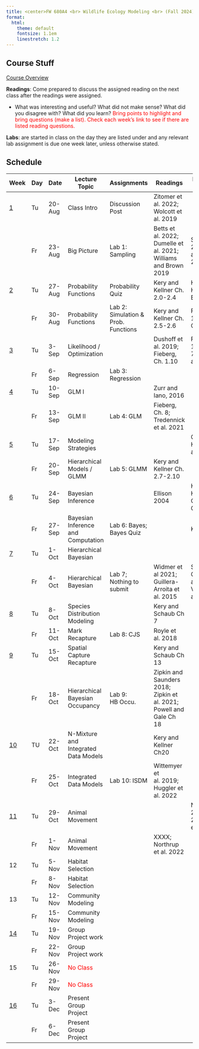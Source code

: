 ```yaml
---
title: <center>FW 680A4 <br> Wildlife Ecology Modeling <br> (Fall 2024)</center>
format:
  html: 
    theme: default
    fontsize: 1.1em
    linestretch: 1.2
---
```

## Course Stuff
```{=html}
<title>Schedule</title>
<style type="text/css">

code.r{
  font-size: 30px;
}
</style>

<a href="/FW680A4/CourseOverview.qmd">Course Overview</a></p>
```

**Readings**: Come prepared to discuss the assigned reading on the next class after the readings were assigned. 

- What was interesting and useful? What did not make sense? What did you disagree with? What did you learn? <span style="color:red">Bring points to highlight and bring questions (make a list). Check each week's link to see if there are listed reading questions.</span>

**Labs**: are started in class on the day they are listed under and any relevant lab assignment is due one week later, unless otherwise stated.

## Schedule 

Week                                  |	Day|	Date   | 	Lecture Topic                          | Assignments       |	   Readings                  |	Background Materials                           
--                                    | -- | --------  |---------------------                  | ----------------  |--------------------------     |------------------                                  
<a href="/FW680A4/week1.qmd">1</a>    | Tu | 20-Aug	 | Class Intro                             | Discussion Post   | Zitomer et al. 2022; Wolcott et al. 2019  |                                     
&nbsp;                                |	Fr | 23-Aug	 | Big Picture                             | Lab 1: Sampling   | Betts et al. 2022; Dumelle et al. 2021; Williams and Brown 2019 | Shmueli 2010; Arif and MacNeil 2022
<a href="/FW680A4/week2.qmd">2</a>    |	Tu | 27-Aug	 | Probability Functions                   | Probability Quiz  | Kery and Kellner Ch. 2.0-2.4          |   Hobbs and Hooten Ch.3; Bolker Ch. 4   
&nbsp;                                | Fr | 30-Aug	 | Probability Functions                   | Lab 2: Simulation & Prob. Functions   |   Kery and Kellner Ch. 2.5-2.6              | 	Fieberg Ch. 10; Bolker Ch. 6    
<a href="/FW680A4/week3.qmd">3</a>    |	Tu | 3-Sep	 | Likelihood / Optimization               |                   | Dushoff et al. 2019; Fieberg, Ch. 1.10    |  Fieberg Ch. 1; Bolker Ch. 7; Zurr et al. Ch. 2   
&nbsp;                                |	Fr | 6-Sep	 | Regression                              | Lab 3: Regression |                               |                                
<a href="/FW680A4/week4.qmd">4</a>    |	Tu | 10-Sep	 | GLM I                                   |                   | Zurr and Iano, 2016           |                                
&nbsp;                                |	Fr | 13-Sep	 | GLM II                                  | Lab 4: GLM        | Fieberg, Ch. 8; Tredennick et al. 2021  |                                
<a href="/FW680A4/week5.qmd">5</a>    |	Tu | 17-Sep	 | Modeling Strategies                     |                   |                               | Gelman and Hill Ch. 11 and 12              
&nbsp;                                |	Fr | 20-Sep	 | Hierarchical Models / GLMM              | Lab 5: GLMM       | Kery and Kellner Ch. 2.7-2.10 |                                
<a href="/FW680A4/week6.qmd">6</a>    |	Tu | 24-Sep	 | Bayesian Inference                      |                   | Ellison 2004                  | Hobbs and Hooten Ch.5.;Fieberg Ch. 11 & 12 
&nbsp;                                |	Fr | 27-Sep	 | Bayesian Inference and Computation      | Lab 6: Bayes; <br>Bayes Quiz  |                   |  Kurz, 2023                                
<a href="/FW680A4/week7.qmd">7</a>    |	Tu | 1-Oct	 | Hierarchical Bayesian                   |                   |                               |                                            
&nbsp;                                |	Fr | 4-Oct	 | Hierarchical Bayesian                   | Lab  7; <br>Nothing to submit | Widmer et al 2021; Guillera-Arroita et al. 2015 | Soley-Guardia et al. 2024; Valavi et al. 2021 
<a href="/FW680A4/week8.qmd">8</a>    |	Tu | 8-Oct	 | Species Distribution Modeling           |                   | Kery and Schaub Ch 7          |                                             			
&nbsp;                                |	Fr | 11-Oct	 | Mark Recapture                          | Lab 8: CJS        | Royle et al. 2018             |                                             			
<a href="/FW680A4/week9.qmd">9</a>    |	Tu | 15-Oct	 | Spatial Capture Recapture               |                   | Kery and Schaub Ch 13         |                                            
&nbsp;                                |	Fr | 18-Oct	 | Hierarchical Bayesian Occupancy         | Lab 9:<br>HB Occu.| Zipkin and Saunders 2018; Zipkin et al. 2021; Powell and Gale Ch 18  |
<a href="/FW680A4/week10.qmd">10</a>  | TU | 22-Oct  | N-Mixture and Integrated Data Models    |                   | Kery and Kellner Ch20         |                                               
&nbsp;                                | Fr | 25-Oct	 | Integrated Data Models                  | Lab 10: ISDM      | Wittemyer et al. 2019; Huggler et al. 2022                               	
<a href="/FW680A4/week11.qmd">11</a>  | Tu | 29-Oct	 | Animal Movement                         |                   |                               | Nathan et al 2008 and 2022; Signer et al 2018             
&nbsp;                                | Fr | 1-Nov	 | Animal Movement                         |                   | XXXX; Northrup et al. 2022    |              
12                                    | Tu | 5-Nov	 | Habitat Selection                       |                   |                               |              
&nbsp;                                | Fr | 8-Nov	 | Habitat Selection                       |                   |                               |              
13                                    | Tu | 12-Nov	 | Community Modeling                      |                   |                               |              
&nbsp;                                | Fr | 15-Nov	 | Community Modeling                      |                   |                               |              
<a href="/FW680A4/week14.qmd">14</a>  | Tu | 19-Nov	 | Group Project work                      |                   |                               |              
&nbsp;                                | Fr | 22-Nov	 | Group Project work                      |                   |                               |              
15                                    | Tu | 26-Nov	 | <span style="color:red">No Class</span> |                   |                               |              
&nbsp;                                | Fr | 29-Nov	 | <span style="color:red">No Class</span> |                   |                               |              
<a href="/FW680A4/week16.qmd">16</a>  | Tu | 3-Dec	 | Present Group Project                   |                   |                               |              
&nbsp;                                | Fr | 6-Dec	 | Present Group Project                   |                   |                               |              
